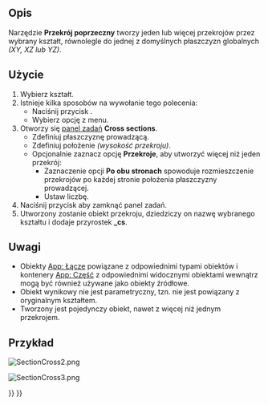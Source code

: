 <languages/>

{{Docnav/pl
|[[Part_Section/pl|Przecięcie]]
|[[Part_Offset/pl|Odsunięcie 3D]]
|[[Part_Workbench/pl|środowisko pracy Część]]
|IconL=Part_Section.svg
|IconR=Part_Offset.svg
|IconC=Workbench_Part.svg
}}

{{GuiCommand/pl
|Name=Part CrossSections
|Name/pl=Część: Przekrój poprzeczny
|MenuLocation=Część → Przekrój poprzeczny ...
|Workbenches=[[Part_Workbench/pl|Część]]
|SeeAlso=[[Part_Section/pl|Przekrój]]
}}

<span id="Description"></span>
==Opis==

Narzędzie '''Przekrój poprzeczny''' tworzy jeden lub więcej przekrojów przez wybrany kształt, równolegle do jednej z domyślnych płaszczyzn globalnych ''(XY, XZ lub YZ)''.

<span id="Usage"></span>
==Użycie==

<div class="mw-translate-fuzzy">
# Wybierz kształt.
# Istnieje kilka sposobów na wywołanie tego polecenia:
#* Naciśnij przycisk {{Button|[[Image:Part_CrossSections.svg|16px]] [[Part_CrossSections/pl|Przekrój...]]}}.
#* Wybierz opcję {{MenuCommand|Część → [[Image:Part_CrossSections.svg|16px]] Przekrój...}} z menu.
# Otworzy się [[Task_panel/pl|panel zadań]] '''Cross sections'''.
#* Zdefiniuj płaszczyznę prowadzącą.
#* Zdefiniuj położenie ''(wysokość przekroju)''.
#* Opcjonalnie zaznacz opcję '''Przekroje''', aby utworzyć więcej niż jeden przekrój:
#** Zaznaczenie opcji '''Po obu stronach''' spowoduje rozmieszczenie przekrojów po każdej stronie położenia płaszczyzny prowadzącej.
#** Ustaw liczbę.
# Naciśnij przycisk {{Button|OK}} aby zamknąć panel zadań.
# Utworzony zostanie obiekt przekroju, dziedziczy on nazwę wybranego kształtu i dodaje przyrostek '''_cs'''.
</div>

<span id="Notes"></span>
==Uwagi==

* Obiekty [[App_Link/pl|App: Łącze]] powiązane z odpowiednimi typami obiektów i kontenery [[App_Part/pl|App: Część]] z odpowiednimi widocznymi obiektami wewnątrz mogą być również używane jako obiekty źródłowe. {{Version/pl|0.20}}
* Obiekt wynikowy nie jest parametryczny, tzn. nie jest powiązany z oryginalnym kształtem.
* Tworzony jest pojedynczy obiekt, nawet z więcej niż jednym przekrojem.

<span id="Example"></span>
==Przykład==

[[Image:SectionCross2.png]]
{{Caption|Inputs}}

[[Image:SectionCross3.png]]
{{Caption|Result}}


{{Docnav/pl
|[[Part_Section/pl|Przecięcie]]
|[[Part_Offset/pl|Odsunięcie 3D]]
|[[Part_Workbench/pl|środowisko pracy Część]]
|IconL=Part_Section.svg
|IconR=Part_Offset.svg
|IconC=Workbench_Part.svg
}}

{{Part_Tools_navi{{#translation:}}}}
{{Userdocnavi{{#translation:}}}}
